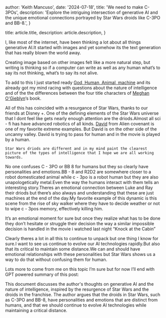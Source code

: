 
  author: 'Keith Mancuso',
  date: '2024-07-18',
  title: 'We need to make C-3POs',
  description:
    'Explore the intriguing intersection of generative AI and the unique emotional connections portrayed by Star Wars droids like C-3PO and BB-8.',
}

  title: article.title,
  description: article.description,
}


I, like most of the internet, have been thinking a lot about all things generative AI.It started with images and yet somehow its the text generation that has really blown the world away.

Creating image based on other images felt like a more natural step, but writing is thinking so if a computer can write as well as any human what’s to say its not thinking, what’s to say its not alive.

To add to this I just started ready [God, Human, Animal, machine](https://bookshop.org/p/books/god-human-animal-machine-technology-metaphor-and-the-search-for-meaning-meghan-o-gieblyn/15776439?ean=9780525562719) and its already got my mind racing with questions about the nature of intelligence and of the the differences between the four title characters of [Meghan O'Gieblyn](https://bookshop.org/contributors/meghan-o-gieblyn)‘s book.

All of this has coincided with a resurgance of Star Wars, thanks to our friends at Disney +. One of the defining elements of the Star Wars universe that I dont feel like gets nearly enough attention are the driods.Almost all sci - fi has have advanced robotics of all kinds. [David](https://en.wikipedia.org/wiki/David_8) from Alien covenant is one of my favorite extreme examples. But David is on the other side of the uncanny valley. David is trying to pass for human and in the movie is played by a human.

    Star Wars driods are different and in my mind paint the clearest picture of the types of intelligence that I hope we are all working towards.

No one confuses C - 3PO or BB 8 for humans but they so clearly have personalities and emotions.BB - 8 and R2D2 are somewhere closer to a robot domesticated animal while c - 3po is a robot human but they are also unapologetically metal.Even the way the humans interact with them tells an interesting story.Theres an emotional connection between Luke and Ray their driods but there’s also always and understanding that these are just machines at the end of the day.My favorite example of this dynamic is this scene from the rise of sky walker where they have to decide weather or not to wipe c - 3pos memory, effectively killing him.

<YouTube id="diCsvqYhY8A" />

It’s an emotional moment for sure but once they realize what has to be done they don’t hesitate or struggle their decision the way a similar impossible decision is handled in the movie i watched last night “Knock at the Cabin”

<YouTube id="0wiBHEACNHs" />

Clearly theres a lot in all this to continue to unpack but one thing I know for sure.I want to see us continue to evolve our AI technologies rapidly.But also that its critical to maintain some distance.We can and should have emotional relationships with these personalities but Star Wars shows us a way to do that without confusing them for human.

Lots more to come from me on this topic I’m sure but for now I’ll end with GPT powered summary of this post:

This document discusses the author's thoughts on generative AI and the nature of intelligence, inspired by the resurgence of Star Wars and the droids in the franchise. The author argues that the droids in Star Wars, such as C-3PO and BB-8, have personalities and emotions that are distinct from humans, and that we should continue to evolve AI technologies while maintaining a critical distance.
